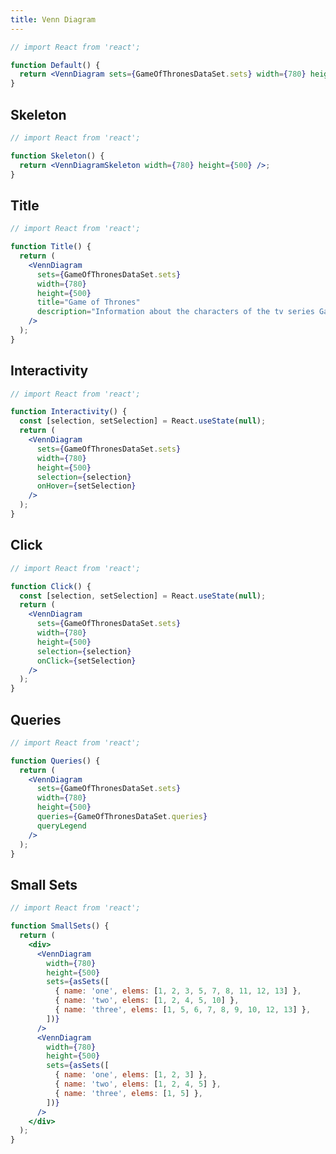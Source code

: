 ```yaml
---
title: Venn Diagram
---
```


```jsx live
// import React from 'react';

function Default() {
  return <VennDiagram sets={GameOfThronesDataSet.sets} width={780} height={500} />;
}
```

## Skeleton

```jsx live
// import React from 'react';

function Skeleton() {
  return <VennDiagramSkeleton width={780} height={500} />;
}
```

## Title

```jsx live
// import React from 'react';

function Title() {
  return (
    <VennDiagram
      sets={GameOfThronesDataSet.sets}
      width={780}
      height={500}
      title="Game of Thrones"
      description="Information about the characters of the tv series Game of Thrones"
    />
  );
}
```

## Interactivity

```jsx live
// import React from 'react';

function Interactivity() {
  const [selection, setSelection] = React.useState(null);
  return (
    <VennDiagram
      sets={GameOfThronesDataSet.sets}
      width={780}
      height={500}
      selection={selection}
      onHover={setSelection}
    />
  );
}
```

## Click

```jsx live
// import React from 'react';

function Click() {
  const [selection, setSelection] = React.useState(null);
  return (
    <VennDiagram
      sets={GameOfThronesDataSet.sets}
      width={780}
      height={500}
      selection={selection}
      onClick={setSelection}
    />
  );
}
```

## Queries

```jsx live
// import React from 'react';

function Queries() {
  return (
    <VennDiagram
      sets={GameOfThronesDataSet.sets}
      width={780}
      height={500}
      queries={GameOfThronesDataSet.queries}
      queryLegend
    />
  );
}
```

## Small Sets

```jsx live
// import React from 'react';

function SmallSets() {
  return (
    <div>
      <VennDiagram
        width={780}
        height={500}
        sets={asSets([
          { name: 'one', elems: [1, 2, 3, 5, 7, 8, 11, 12, 13] },
          { name: 'two', elems: [1, 2, 4, 5, 10] },
          { name: 'three', elems: [1, 5, 6, 7, 8, 9, 10, 12, 13] },
        ])}
      />
      <VennDiagram
        width={780}
        height={500}
        sets={asSets([
          { name: 'one', elems: [1, 2, 3] },
          { name: 'two', elems: [1, 2, 4, 5] },
          { name: 'three', elems: [1, 5] },
        ])}
      />
    </div>
  );
}
```
